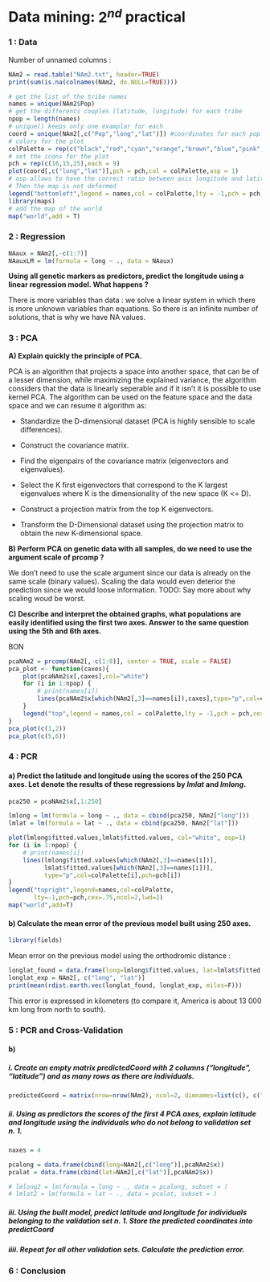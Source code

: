 
# Data mining: $2^{nd}$ practical

### 1 : Data 

Number of unnamed columns : 
```r
NAm2 = read.table("NAm2.txt", header=TRUE)
print(sum(is.na(colnames(NAm2, do.NULL=TRUE))))
```

```r
# get the list of the tribe names
names = unique(NAm2$Pop)
# get the differents couples (latitude, longitude) for each tribe
npop = length(names)
# unique() keeps only one examplar for each
coord = unique(NAm2[,c("Pop","long","lat")]) #coordinates for each pop
# colors for the plot
colPalette = rep(c("black","red","cyan","orange","brown","blue","pink","purple","darkgreen"),3)
# set the icons for the plot
pch = rep(c(16,15,25),each = 9)
plot(coord[,c("long","lat")],pch = pch,col = colPalette,asp = 1)
# asp allows to have the correct ratio between axis longitude and latitude
# Then the map is not deformed
legend("bottomleft",legend = names,col = colPalette,lty = -1,pch = pch,cex = .75,ncol = 2,lwd = 2)
library(maps)
# add the map of the world
map("world",add = T)
```

### 2 : Regression
```r
NAaux = NAm2[,-c(1:7)]
NAauxLM = lm(formula = long ~ ., data = NAaux)
```
**Using all genetic markers as predictors, predict the longitude using a linear regression model. What happens ?**

There is more variables than data : we solve a linear system in which there is more unknown variables than equations. So there is an infinite number of solutions, that is why we have NA values.


### 3 : PCA

**A) Explain quickly the principle of PCA.**

PCA is an algorithm that projects a space into another space, that can be of a lesser dimension, while maximizing the explained variance, the algorithm considers that the data is linearly seperable and if it isn't it is possible to use kernel PCA.
The algorithm can be used on the feature space and the data space and we can resume it algorithm as:

* Standardize the D-dimensional dataset (PCA is highly sensible to scale differences).

* Construct the covariance matrix.

* Find the eigenpairs of the covariance matrix (eigenvectors and eigenvalues).

* Select the K first eigenvectors that correspond to the K largest eigenvalues where K is the dimensionality of the new space (K <= D).

* Construct a projection matrix from the top K eigenvectors.

* Transform the D-Dimensional dataset using the projection matrix to obtain the new K-dimensional space.

**B) Perform PCA on genetic data with all samples, do we need to use the argument scale of prcomp ?**

We don't need to use the scale argument since our data is already on the same scale (binary values). Scaling the data would even deterior the prediction since we would loose information.
TODO: Say more about why scaling woud be worst.

**C) Describe and interpret the obtained graphs, what populations are easily identified using the first two axes. Answer to the same question using the 5th and 6th axes.**

BON

```r
pcaNAm2 = prcomp(NAm2[,-c(1:8)], center = TRUE, scale = FALSE)
pca_plot <- function(caxes){
	plot(pcaNAm2$x[,caxes],col="white")
	for (i in 1:npop) {
		# print(names[i])
		lines(pcaNAm2$x[which(NAm2[,3]==names[i]),caxes],type="p",col=colPalette[i],pch=pch[i])
	}
	legend("top",legend = names,col = colPalette,lty = -1,pch = pch,cex = .75,ncol = 3,lwd = 2)
}
pca_plot(c(1,2))
pca_plot(c(5,6))
```

### 4 : PCR
#### a) Predict the latitude and longitude using the scores of the 250 PCA axes. Let denote the results of these regressions by *lmlat* and *lmlong*.

```r
pca250 = pcaNAm2$x[,1:250]

lmlong = lm(formula = long ~ ., data = cbind(pca250, NAm2["long"]))
lmlat = lm(formula = lat ~ ., data = cbind(pca250, NAm2["lat"]))

plot(lmlong$fitted.values,lmlat$fitted.values, col="white", asp=1)
for (i in 1:npop) {
	# print(names[i])
	lines(lmlong$fitted.values[which(NAm2[,3]==names[i])],
		  lmlat$fitted.values[which(NAm2[,3]==names[i])],
		  type="p",col=colPalette[i],pch=pch[i])
}
legend("topright",legend=names,col=colPalette,
	   lty=-1,pch=pch,cex=.75,ncol=2,lwd=2)
map("world",add=T)
```

#### b) Calculate the mean error of the previous model built using 250 axes.
```r
library(fields)
```

Mean error on the previous model using the orthodromic distance :
```r
longlat_found = data.frame(long=lmlong$fitted.values, lat=lmlat$fitted.values)
longlat_exp = NAm2[, c("long", "lat")]
print(mean(rdist.earth.vec(longlat_found, longlat_exp, miles=F)))
```
This error is expressed in kilometers (to compare it, America is about 13 000 km long from north to south).

### 5 : PCR and Cross-Validation

#### b)
##### i. Create an empty matrix predictedCoord with 2 columns ("longitude", "latitude") and as many rows as there are individuals.
```r
predictedCoord = matrix(nrow=nrow(NAm2), ncol=2, dimnames=list(c(), c("long", "lat")))
```

##### ii. Using as predictors the scores of the first 4 PCA axes, explain latitude and longitude using the individuals who do not belong to validation set n. 1.
```r
naxes = 4

pcalong = data.frame(cbind(long=NAm2[,c("long")],pcaNAm2$x))
pcalat = data.frame(cbind(lat=NAm2[,c("lat")],pcaNAm2$x))

# lmlong2 = lm(formula = long ~ ., data = pcalong, subset = )
# lmlat2 = lm(formula = lat ~ ., data = pcalat, subset = )
```

##### iii. Using the built model, predict latitude and longitude for individuals belonging to the validation set n. 1. Store the predicted coordinates into predictCoord

##### iiii. Repeat for all other validation sets. Calculate the prediction error.

### 6 : Conclusion
